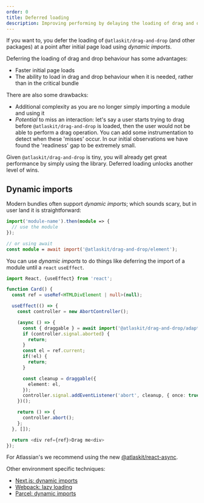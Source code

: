 ```yaml
---
order: 0
title: Deferred loading
description: Improving performing by delaying the loading of drag and drop
---
```


If you want to, you defer the loading of `@atlaskit/drag-and-drop` (and other packages) at a point after initial page load using _dynamic imports_.

Deferring the loading of drag and drop behaviour has some advantages:

- Faster initial page loads
- The ability to load in drag and drop behaviour when it is needed, rather than in the critical bundle

There are also some drawbacks:

- Additional complexity as you are no longer simply importing a module and using it
- _Potential_ to miss an interaction: let's say a user starts trying to drag before `@atlaskit/drag-and-drop` is loaded, then the user would not be able to perform a drag operation. You can add some instrumentation to detect when these 'misses' occur. In our initial observations we have found the 'readiness' gap to be extremely small.

Given `@atlaskit/drag-and-drop` is tiny, you will already get great performance by simply using the library. Deferred loading unlocks another level of wins.

## Dynamic imports

Modern bundles often support _dynamic imports_; which sounds scary, but in user land it is straightforward:

```ts
import('module-name').then(module => {
  // use the module
});

// or using await
const module = await import('@atlaskit/drag-and-drop/element');
```

You can use _dynamic imports_ to do things like deferring the import of a module until a `react` `useEffect`.

```ts
import React, {useEffect} from 'react';

function Card() {
  const ref = useRef<HTMLDivElement | null>(null);

  useEffect(() => {
    const controller = new AbortController();

    (async () => {
      const { draggable } = await import('@atlaskit/drag-and-drop/adapter/element');
      if (controller.signal.aborted) {
        return;
      }
      const el = ref.current;
      if(!el) {
        return;
      }

      const cleanup = draggable({
        element: el,
      });
      controller.signal.addEventListener('abort', cleanup, { once: true });
    })();

    return () => {
      controller.abort();
    };
  }, []);

  return <div ref={ref}>Drag me<div>
});
```

For Atlassian's we recommend using the new [@atlaskit/react-async](http://go/react-async).

Other environment specific techniques:

- [Next.js: dynamic imports](https://nextjs.org/docs/advanced-features/dynamic-import)
- [Webpack: lazy loading](https://webpack.js.org/guides/lazy-loading/)
- [Parcel: dynamic imports](https://parceljs.org/features/code-splitting/)
